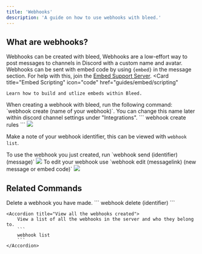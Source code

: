 ```yaml
---
title: 'Webhooks'
description: 'A guide on how to use webhooks with bleed.'
---
```

## What are webhooks?
Webhooks can be created with bleed, Webhooks are a low-effort way to post messages to channels in Discord with a custom name and avatar. 
<Info>Webhooks can be sent with embed code by using `{embed}` in the message section. For help with this, join the [Embed Support Server](https://discord.gg/embeds).</Info>
<Card
    title="Embed Scripting"
    icon="code"
    href="guides/embed/scripting"
  >
    Learn how to build and utlize embeds within Bleed.
</Card>

<Steps> 
<Step title= "Create your webhook">
When creating a webhook with bleed, run the following command: `webhook create (name of your webhook)`. You can change this name later within discord channel settings under "Integrations".
```
webhook create rules
```

<Frame type="glass" caption="Webhook Create">
  <img src="https://i.imgur.com/4Acd3D3.png"/>
</Frame>

<Warning>Make a note of your webhook identifier, this can be viewed with `webhook list`.</Warning> 

</Step>

<Step title= "How to use your webhook">
To use the webhook you just created, run `webhook send (identifier) (message)` 
<Frame type="glass" caption="Webhook Send">
  <img src="https://i.imgur.com/LRAtgxh.png"/>
</Frame>
</Step>

<Step title= "Edit your webhook">
To edit your webhook use `webhook edit (messagelink) (new message or embed code)`
<Frame type="glass" caption="Webhook Edit">
  <img src="https://i.imgur.com/9dpxJs4.png"/>
</Frame>
</Step>

</Steps>

## Related Commands 

<AccordionGroup>
    <Accordion title="Delete your webhook">
        Delete a webhook you have made.
        ```
        webhook delete (identifier)
        ```
    </Accordion>
    
    <Accordion title="View all the webhooks created">
        View a list of all the webhooks in the server and who they belong to.
        ```
        webhook list
        ```
    </Accordion>
</AccordionGroup>
